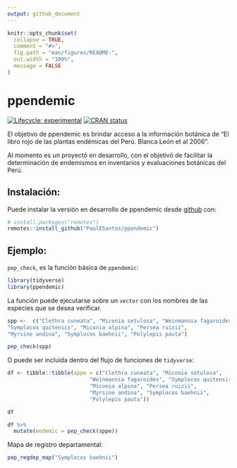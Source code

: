 ```yaml
---
output: github_document
---
```


<!-- README.md is generated from README.Rmd. Please edit that file -->

```r
knitr::opts_chunk$set(
  collapse = TRUE,
  comment = "#>",
  fig.path = "man/figures/README-",
  out.width = "100%",
  message = FALSE
)
```

# ppendemic

<!-- badges: start -->
[![Lifecycle: experimental](https://img.shields.io/badge/lifecycle-experimental-orange.svg)](https://www.tidyverse.org/lifecycle/#experimental)
[![CRAN status](https://www.r-pkg.org/badges/version/ppendemic)](https://CRAN.R-project.org/package=ppendemic)
<!-- badges: end -->

El objetivo de ppendemic es brindar acceso a la información botánica de "El libro rojo de las plantas endémicas del Perú. Blanca León et al 2006".

Al momento es un proyectó en desarrollo, con el objetivó de facilitar la determinación de endemismos en inventarios y evaluaciones botánicas del Perú. 



## Instalación:
Puede instalar la versión en desarrollo de ppendemic desde 
[github](https://github.com/) con:

``` r
# install.packages("remotes")
remotes::install_github("PaulESantos/ppendemic")
```

## Ejemplo:

`pep_check`, es la función básica de `ppendemic`:

```r
library(tidyverse)
library(ppendemic)
```

La función puede ejecutarse sobre un `vector` con los nombres de las especies que se desea verificar.

```r
spp <-  c("Clethra cuneata", "Miconia setulosa", "Weinmannia fagaroides", 
"Symplocos quitensis", "Miconia alpina", "Persea ruizii",
"Myrsine andina", "Symplocos baehnii", "Polylepis pauta")

pep_check(spp)

```

O puede ser incluida dentro del flujo de funciones de `tidyverse`:

```r
df <- tibble::tibble(sppe = c("Clethra cuneata", "Miconia setulosa",
                          "Weinmannia fagaroides", "Symplocos quitensis",
                          "Miconia alpina", "Persea ruizii",
                          "Myrsine andina", "Symplocos baehnii",
                          "Polylepis pauta"))

df

df %>% 
  mutate(endemic = pep_check(sppe))
```

Mapa de registro departamental:

```r
pep_regdep_map("Symplocos baehnii")

```

